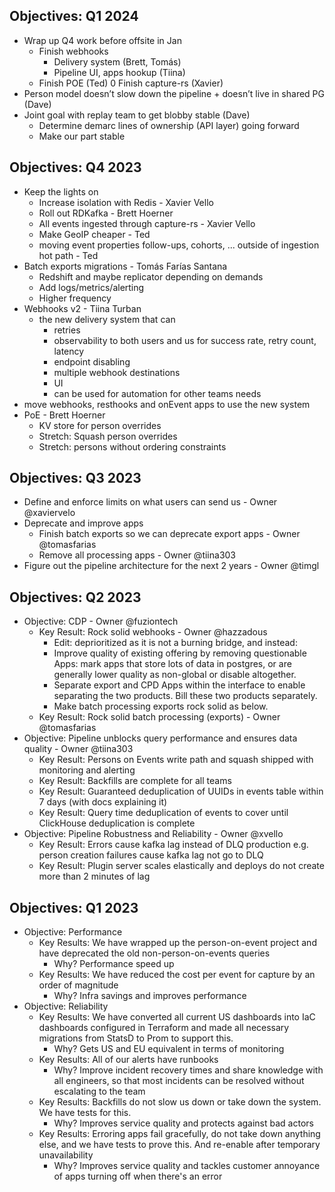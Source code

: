 ## Objectives: Q1 2024

- Wrap up Q4 work before offsite in Jan
  - Finish webhooks
    - Delivery system (Brett, Tomás)
    - Pipeline UI, apps hookup (Tiina)
  - Finish POE (Ted)
  0 Finish capture-rs (Xavier)
- Person model doesn’t slow down the pipeline + doesn’t live in shared PG (Dave)
- Joint goal with replay team to get blobby stable (Dave)
  - Determine demarc lines of ownership (API layer) going forward
  - Make our part stable


## Objectives: Q4 2023

- Keep the lights on
  - Increase isolation with Redis - Xavier Vello
  - Roll out RDKafka - Brett Hoerner
  - All events ingested through capture-rs - Xavier Vello
  - Make GeoIP cheaper - Ted
  - moving event properties follow-ups, cohorts, ... outside of ingestion hot path - Ted
- Batch exports migrations - Tomás Farías Santana
  - Redshift and maybe replicator depending on demands
  - Add logs/metrics/alerting
  - Higher frequency
- Webhooks v2 - Tiina Turban
  - the new delivery system that can 
  	- retries
 	- observability to both users and us for success rate, retry count, latency
 	- endpoint disabling
 	- multiple webhook destinations
 	- UI
 	- can be used for automation for other teams needs
 - move webhooks, resthooks and onEvent apps to use the new system
- PoE - Brett Hoerner
  - KV store for person overrides
  - Stretch: Squash person overrides 
  - Stretch: persons without ordering constraints

## Objectives: Q3 2023

- Define and enforce limits on what users can send us - Owner @xaviervelo
- Deprecate and improve apps
  - Finish batch exports so we can deprecate export apps - Owner @tomasfarias
  - Remove all processing apps - Owner @tiina303
- Figure out the pipeline architecture for the next 2 years - Owner @timgl

## Objectives: Q2 2023

- Objective: CDP - Owner @fuziontech
    - Key Result: Rock solid webhooks - Owner @hazzadous
        - Edit: deprioritized as it is not a burning bridge, and instead:
        - Improve quality of existing offering by removing questionable Apps: mark apps that store lots of data in postgres, or are generally lower quality as non-global or disable altogether.
        - Separate export and CPD Apps within the interface to enable separating the two products. Bill these two products separately.
        - Make batch processing exports rock solid as below.
    - Key Result: Rock solid batch processing (exports) - Owner @tomasfarias
- Objective: Pipeline unblocks query performance and ensures data quality - Owner @tiina303
    - Key Result: Persons on Events write path and squash shipped with monitoring and alerting
    - Key Result: Backfills are complete for all teams
    - Key Result: Guaranteed deduplication of UUIDs in events table within 7 days (with docs explaining it)
    - Key Result: Query time deduplication of events to cover until ClickHouse deduplication is complete
- Objective: Pipeline Robustness and Reliability - Owner @xvello
    - Key Result: Errors cause kafka lag instead of DLQ production e.g. person creation failures cause kafka lag not go to DLQ
    - Key Result: Plugin server scales elastically and deploys do not create more than 2 minutes of lag


## Objectives: Q1 2023

- Objective: Performance
    - Key Results: We have wrapped up the person-on-event project and have deprecated the old non-person-on-events queries
        - Why? Performance speed up
    - Key Results: We have reduced the cost per event for capture by an order of magnitude
        - Why? Infra savings and improves performance
- Objective: Reliability
    - Key Results: We have converted all current US dashboards into IaC dashboards configured in Terraform and made all necessary migrations from StatsD to Prom to support this.
        - Why? Gets US and EU equivalent in terms of monitoring
    - Key Results: All of our alerts have runbooks
        - Why? Improve incident recovery times and share knowledge with all engineers, so that most incidents can be resolved without escalating to the team
    - Key Results: Backfills do not slow us down or take down the system. We have tests for this.
        - Why? Improves service quality and protects against bad actors
    - Key Results: Erroring apps fail gracefully, do not take down anything else, and we have tests to prove this. And re-enable after temporary unavailability
        - Why? Improves service quality and tackles customer annoyance of apps turning off when there's an error
